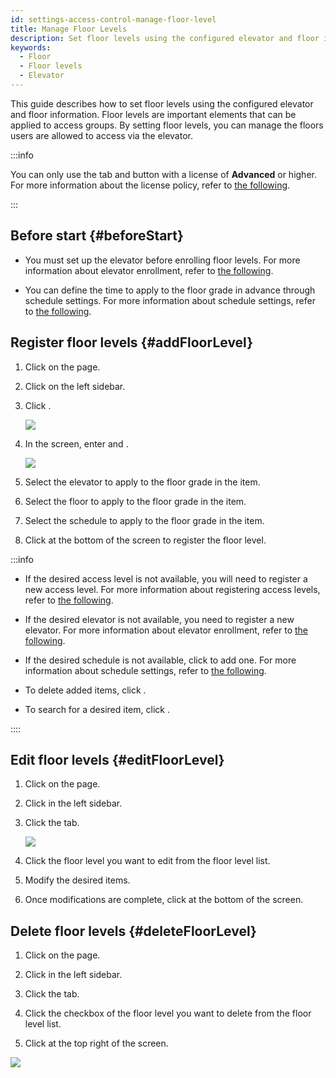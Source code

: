 ```yaml
---
id: settings-access-control-manage-floor-level
title: Manage Floor Levels
description: Set floor levels using the configured elevator and floor information.
keywords:
  - Floor
  - Floor levels
  - Elevator
---
```


This guide describes how to set floor levels using the configured elevator and floor information. Floor levels are important elements that can be applied to access groups. By setting floor levels, you can manage the floors users are allowed to access via the elevator.

:::info

You can only use the <Cmd sid='ag.floorLevel.title' product='2' /> tab and <Cmd sid='ac.al.main.addFloorlevel.button' product='2' /> button with a license of **Advanced** or higher. For more information about the license policy, refer to [the following](licensing).

:::

## Before start {#beforeStart}

* You must set up the elevator before enrolling floor levels. For more information about elevator enrollment, refer to [the following](settings-elevators-add).

* You can define the time to apply to the floor grade in advance through schedule settings. For more information about schedule settings, refer to [the following](settings-schedule).

## Register floor levels {#addFloorLevel}

1. Click <Cmd sid='shell.header.setting' /> on the <Cmd sid='shell.header.launcher' /> page.

2. Click <Cmd sid='setting.menu.accessControl.root' /> on the left sidebar.

3. Click <Cmd sid='ac.al.main.addFloorlevel.button' product='2' />.

   <Image src='/img/biostarx-settings-access-floor-level.png' />

4. In the <Cmd sid='ac.al.addFloorlevel.top' product='2' /> screen, enter <Cmd sid='common.name' product='2' /> and <Cmd sid='common.description' product='2' />.

   <Image src='/img/biostarx-settings-add-access-floor-level.png' />

5. Select the elevator to apply to the floor grade in the <Cmd sid='ac.al.list.column.elevator' product='2' /> item.

6. Select the floor to apply to the floor grade in the <Cmd sid='ac.al.list.column.floorName' product='2' /> item.

7. Select the schedule to apply to the floor grade in the <Cmd sid='common.schedule' product='2' /> item.

8. Click <Cmd sid='button.apply' product='2' /> at the bottom of the screen to register the floor level.

:::info

* If the desired access level is not available, you will need to register a new access level. For more information about registering access levels, refer to [the following](settings-access-control-manage-access-level).

* If the desired elevator is not available, you need to register a new elevator. For more information about elevator enrollment, refer to [the following](settings-elevators-add).

* If the desired schedule is not available, click <Cmd sid='button.plusAddSchedule' product='2' /> to add one. For more information about schedule settings, refer to [the following](settings-schedule).

* To delete added items, click <IcTrash2 />.

* To search for a desired item, click <IcSearch />.

::::

## Edit floor levels {#editFloorLevel}

1. Click <Cmd sid='shell.header.setting' /> on the <Cmd sid='shell.header.launcher' /> page.

2. Click <Cmd sid='setting.menu.accessControl.root' /> in the left sidebar.

3. Click the <Cmd sid='ag.floorLevel.title' product='2' /> tab.

   <Image src='/img/biostarx-settings-access-floor-level-tab.png' />

4. Click the floor level you want to edit from the floor level list.

5. Modify the desired items.

6. Once modifications are complete, click <Cmd sid='button.apply' product='2' /> at the bottom of the screen.

## Delete floor levels {#deleteFloorLevel}

1. Click <Cmd sid='shell.header.setting' /> on the <Cmd sid='shell.header.launcher' /> page.

2. Click <Cmd sid='setting.menu.accessControl.root' /> in the left sidebar.

3. Click the <Cmd sid='ag.floorLevel.title' product='2' /> tab.

4. Click the checkbox of the floor level you want to delete from the floor level list.

5. Click <Cmd sid='ac.al.main.deleteFloorlevel.button' product='2' /> at the top right of the screen.

<Image src='/img/biostarx-settings-access-delete-floor-level.png' />

